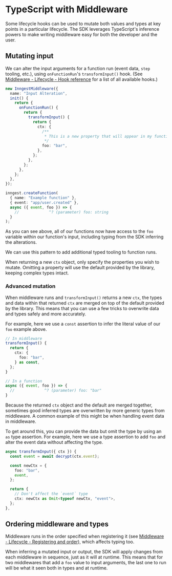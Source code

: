 # TypeScript with Middleware <VersionBadge version="v2.0.0+" />

Some lifecycle hooks can be used to mutate both values and types at key points in a particular lifecycle. The SDK leverages TypeScript's inference powers to make writing middleware easy for both the developer and the user.

## Mutating input

We can alter the input arguments for a function run (event data, `step` tooling, etc.), using `onFunctionRun`'s `transformInput()` hook. (See [Middleware - Lifecycle - Hook reference](/docs/reference/middleware/lifecycle#hook-reference) for a list of all available hooks.)

```ts {{ title: "inngest/middleware/inputAlteration.ts" }}
new InngestMiddleware({
  name: "Input Alteration",
  init() {
    return {
      onFunctionRun() {
        return {
          transformInput() {
            return {
              ctx: {
                /**
                 * This is a new property that will appear in my function.
                 */
                foo: "bar",
              },
            };
          },
        };
      },
    };
  },
});
```

```ts {{ title: "inngest/fns/myFunction.ts" }}
inngest.createFunction(
  { name: "Example function" },
  { event: "app/user.created" },
  async ({ event, foo }) => {
    //             ^? (parameter) foo: string
  }
);
```

As you can see above, all of our functions now have access to the `foo` variable within our function's input, including typing from the SDK inferring the alterations.

We can use this pattern to add additional typed tooling to function runs.

<Callout>

When returning a new `ctx` object, only specify the properties you wish to mutate. Omitting a property will use the default provided by the library, keeping complex types intact.

</Callout>

### Advanced mutation

When middleware runs and `transformInput()` returns a new `ctx`, the types and data within that returned `ctx` are merged on top of the default provided by the library. This means that you can use a few tricks to overwrite data and types safely and more accurately.

For example, here we use a `const` assertion to infer the literal value of our `foo` example above.

```ts
// In middleware
transformInput() {
  return {
    ctx: {
      foo: "bar",
    } as const,
  };
}

// In a function
async ({ event, foo }) => {
  //             ^? (parameter) foo: "bar"
}
```

Because the returned `ctx` object and the default are merged together, sometimes good inferred types are overwritten by more generic types from middleware. A common example of this might be when handling event data in middleware.

To get around this, you can provide the data but omit the type by using an `as` type assertion. For example, here we use a type assertion to add `foo` and alter the event data without affecting the type.

```ts
async transformInput({ ctx }) {
  const event = await decrypt(ctx.event);

  const newCtx = {
    foo: "bar",
    event,
  };

  return {
    // Don't affect the `event` type
    ctx: newCtx as Omit<typeof newCtx, "event">,
  };
},
```

## Ordering middleware and types

Middleware runs in the order specified when registering it (see [Middleware - Lifecycle - Registering and order](/docs/reference/middleware/lifecycle#registering-and-order)), which affects typing too.

When inferring a mutated input or output, the SDK will apply changes from each middleware in sequence, just as it will at runtime. This means that for two middlewares that add a `foo` value to input arguments, the last one to run will be what it seen both in types and at runtime.
